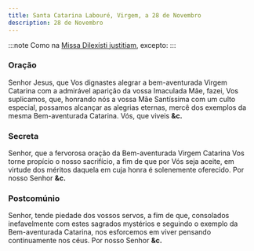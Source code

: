 ```yaml
---
title: Santa Catarina Labouré, Virgem, a 28 de Novembro
description: 28 de Novembro
---
```


:::note
Como na [Missa Dilexísti justitiam](/missal/comum/20virgemnaomartir1), excepto:
:::

### Oração

Senhor Jesus, que Vos dignastes alegrar a bem-aventurada Virgem Catarina
com a admirável aparição da vossa Imaculada Mãe, fazei, Vos suplicamos,
que, honrando nós a vossa Mãe Santíssima com um culto especial, possamos
alcançar as alegrias eternas, mercê dos exemplos da mesma Bem-aventurada
Catarina. Vós, que viveis **&c.**

### Secreta

Senhor, que a fervorosa oração da Bem-aventurada Virgem Catarina Vos torne
propício o nosso sacrifício, a fim de que por Vós seja aceite, em virtude
dos méritos daquela em cuja honra é solenemente oferecido. Por nosso
Senhor **&c.**

### Postcomúnio

Senhor, tende piedade dos vossos servos, a fim de que, consolados
inefavelmente com estes sagrados mystérios e seguindo o exemplo da
Bem-aventurada Catarina, nos esforcemos em viver pensando continuamente
nos céus. Por nosso Senhor **&c.**
